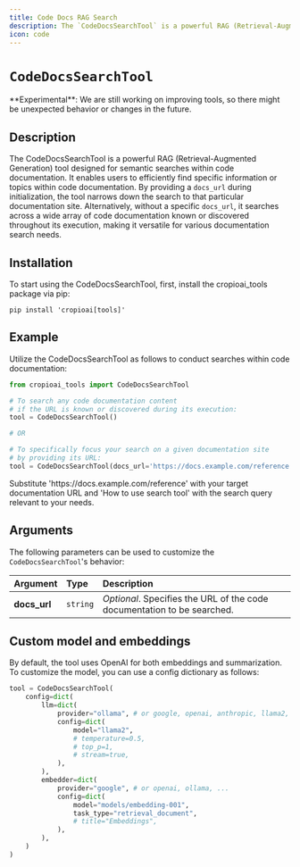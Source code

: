 ```yaml
---
title: Code Docs RAG Search
description: The `CodeDocsSearchTool` is a powerful RAG (Retrieval-Augmented Generation) tool designed for semantic searches within code documentation.
icon: code
---
```


# `CodeDocsSearchTool`

<Note>
    **Experimental**: We are still working on improving tools, so there might be unexpected behavior or changes in the future.
</Note>

## Description

The CodeDocsSearchTool is a powerful RAG (Retrieval-Augmented Generation) tool designed for semantic searches within code documentation. 
It enables users to efficiently find specific information or topics within code documentation. By providing a `docs_url` during initialization, 
the tool narrows down the search to that particular documentation site. Alternatively, without a specific `docs_url`, 
it searches across a wide array of code documentation known or discovered throughout its execution, making it versatile for various documentation search needs.

## Installation

To start using the CodeDocsSearchTool, first, install the cropioai_tools package via pip:

```shell
pip install 'cropioai[tools]'
```

## Example

Utilize the CodeDocsSearchTool as follows to conduct searches within code documentation:

```python Code
from cropioai_tools import CodeDocsSearchTool

# To search any code documentation content 
# if the URL is known or discovered during its execution:
tool = CodeDocsSearchTool()

# OR

# To specifically focus your search on a given documentation site 
# by providing its URL:
tool = CodeDocsSearchTool(docs_url='https://docs.example.com/reference')
```
<Note>  
    Substitute 'https://docs.example.com/reference' with your target documentation URL 
    and 'How to use search tool' with the search query relevant to your needs.
</Note>

## Arguments

The following parameters can be used to customize the `CodeDocsSearchTool`'s behavior:

| Argument       | Type     | Description                                                                                                                         |
|:---------------|:---------|:-------------------------------------------------------------------------------------------------------------------------------------|
| **docs_url**    | `string` | _Optional_. Specifies the URL of the code documentation to be searched.                                                | 

## Custom model and embeddings

By default, the tool uses OpenAI for both embeddings and summarization. To customize the model, you can use a config dictionary as follows:

```python Code
tool = CodeDocsSearchTool(
    config=dict(
        llm=dict(
            provider="ollama", # or google, openai, anthropic, llama2, ...
            config=dict(
                model="llama2",
                # temperature=0.5,
                # top_p=1,
                # stream=true,
            ),
        ),
        embedder=dict(
            provider="google", # or openai, ollama, ...
            config=dict(
                model="models/embedding-001",
                task_type="retrieval_document",
                # title="Embeddings",
            ),
        ),
    )
)
```
